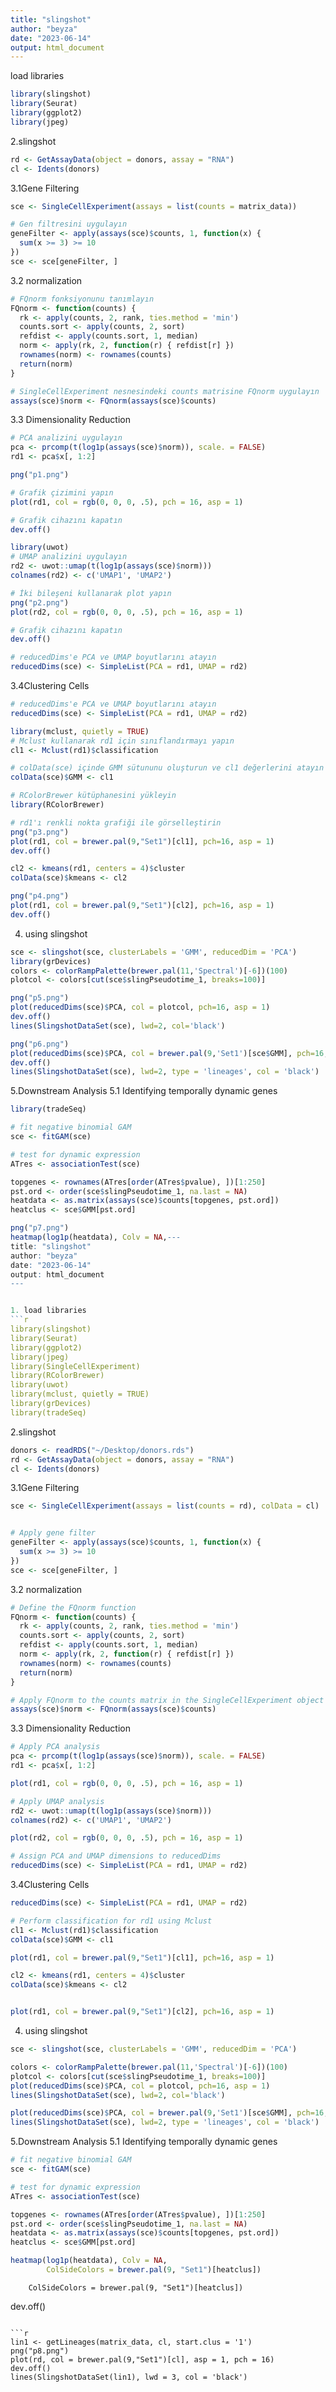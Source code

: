 ```yaml
---
title: "slingshot"
author: "beyza"
date: "2023-06-14"
output: html_document
---
```



load libraries
```r
library(slingshot)
library(Seurat)
library(ggplot2)
library(jpeg)
```


2.slingshot
```r
rd <- GetAssayData(object = donors, assay = "RNA")
cl <- Idents(donors)

```

3.1Gene Filtering
```r
sce <- SingleCellExperiment(assays = list(counts = matrix_data))

# Gen filtresini uygulayın
geneFilter <- apply(assays(sce)$counts, 1, function(x) {
  sum(x >= 3) >= 10
})
sce <- sce[geneFilter, ]
```

3.2 normalization
```r
# FQnorm fonksiyonunu tanımlayın
FQnorm <- function(counts) {
  rk <- apply(counts, 2, rank, ties.method = 'min')
  counts.sort <- apply(counts, 2, sort)
  refdist <- apply(counts.sort, 1, median)
  norm <- apply(rk, 2, function(r) { refdist[r] })
  rownames(norm) <- rownames(counts)
  return(norm)
}

# SingleCellExperiment nesnesindeki counts matrisine FQnorm uygulayın
assays(sce)$norm <- FQnorm(assays(sce)$counts)
```

3.3 Dimensionality Reduction
```r
# PCA analizini uygulayın
pca <- prcomp(t(log1p(assays(sce)$norm)), scale. = FALSE)
rd1 <- pca$x[, 1:2]

png("p1.png")

# Grafik çizimini yapın
plot(rd1, col = rgb(0, 0, 0, .5), pch = 16, asp = 1)

# Grafik cihazını kapatın
dev.off()

```

```r
library(uwot)
# UMAP analizini uygulayın
rd2 <- uwot::umap(t(log1p(assays(sce)$norm)))
colnames(rd2) <- c('UMAP1', 'UMAP2')

# İki bileşeni kullanarak plot yapın
png("p2.png")
plot(rd2, col = rgb(0, 0, 0, .5), pch = 16, asp = 1)

# Grafik cihazını kapatın
dev.off()

# reducedDims'e PCA ve UMAP boyutlarını atayın
reducedDims(sce) <- SimpleList(PCA = rd1, UMAP = rd2)


```


3.4Clustering Cells
```r
# reducedDims'e PCA ve UMAP boyutlarını atayın
reducedDims(sce) <- SimpleList(PCA = rd1, UMAP = rd2)

library(mclust, quietly = TRUE)
# Mclust kullanarak rd1 için sınıflandırmayı yapın
cl1 <- Mclust(rd1)$classification

# colData(sce) içinde GMM sütununu oluşturun ve cl1 değerlerini atayın
colData(sce)$GMM <- cl1

# RColorBrewer kütüphanesini yükleyin
library(RColorBrewer)

# rd1'ı renkli nokta grafiği ile görselleştirin
png("p3.png")
plot(rd1, col = brewer.pal(9,"Set1")[cl1], pch=16, asp = 1)
dev.off()

```

```r
cl2 <- kmeans(rd1, centers = 4)$cluster
colData(sce)$kmeans <- cl2

png("p4.png")
plot(rd1, col = brewer.pal(9,"Set1")[cl2], pch=16, asp = 1)
dev.off()
```


4. using slingshot
```r
sce <- slingshot(sce, clusterLabels = 'GMM', reducedDim = 'PCA')
library(grDevices)
colors <- colorRampPalette(brewer.pal(11,'Spectral')[-6])(100)
plotcol <- colors[cut(sce$slingPseudotime_1, breaks=100)]

png("p5.png")
plot(reducedDims(sce)$PCA, col = plotcol, pch=16, asp = 1)
dev.off()
lines(SlingshotDataSet(sce), lwd=2, col='black')

```
```r
png("p6.png")
plot(reducedDims(sce)$PCA, col = brewer.pal(9,'Set1')[sce$GMM], pch=16, asp = 1)
dev.off()
lines(SlingshotDataSet(sce), lwd=2, type = 'lineages', col = 'black')
```
5.Downstream Analysis
5.1 Identifying temporally dynamic genes
```r
library(tradeSeq)

# fit negative binomial GAM
sce <- fitGAM(sce)

# test for dynamic expression
ATres <- associationTest(sce)

topgenes <- rownames(ATres[order(ATres$pvalue), ])[1:250]
pst.ord <- order(sce$slingPseudotime_1, na.last = NA)
heatdata <- as.matrix(assays(sce)$counts[topgenes, pst.ord])
heatclus <- sce$GMM[pst.ord]

png("p7.png")
heatmap(log1p(heatdata), Colv = NA,---
title: "slingshot"
author: "beyza"
date: "2023-06-14"
output: html_document
---


1. load libraries
```r
library(slingshot)
library(Seurat)
library(ggplot2)
library(jpeg)
library(SingleCellExperiment)
library(RColorBrewer)
library(uwot)
library(mclust, quietly = TRUE)
library(grDevices)
library(tradeSeq)
```



2.slingshot
```r

donors <- readRDS("~/Desktop/donors.rds")
rd <- GetAssayData(object = donors, assay = "RNA")
cl <- Idents(donors)

```

3.1Gene Filtering
```r

sce <- SingleCellExperiment(assays = list(counts = rd), colData = cl)


# Apply gene filter
geneFilter <- apply(assays(sce)$counts, 1, function(x) {
  sum(x >= 3) >= 10
})
sce <- sce[geneFilter, ]
```

3.2 normalization
```r
# Define the FQnorm function
FQnorm <- function(counts) {
  rk <- apply(counts, 2, rank, ties.method = 'min')
  counts.sort <- apply(counts, 2, sort)
  refdist <- apply(counts.sort, 1, median)
  norm <- apply(rk, 2, function(r) { refdist[r] })
  rownames(norm) <- rownames(counts)
  return(norm)
}

# Apply FQnorm to the counts matrix in the SingleCellExperiment object
assays(sce)$norm <- FQnorm(assays(sce)$counts)
```

3.3 Dimensionality Reduction
```r
# Apply PCA analysis
pca <- prcomp(t(log1p(assays(sce)$norm)), scale. = FALSE)
rd1 <- pca$x[, 1:2]

plot(rd1, col = rgb(0, 0, 0, .5), pch = 16, asp = 1)

```

```r
# Apply UMAP analysis
rd2 <- uwot::umap(t(log1p(assays(sce)$norm)))
colnames(rd2) <- c('UMAP1', 'UMAP2')

plot(rd2, col = rgb(0, 0, 0, .5), pch = 16, asp = 1)

# Assign PCA and UMAP dimensions to reducedDims
reducedDims(sce) <- SimpleList(PCA = rd1, UMAP = rd2)

```


3.4Clustering Cells
```r
reducedDims(sce) <- SimpleList(PCA = rd1, UMAP = rd2)

# Perform classification for rd1 using Mclust
cl1 <- Mclust(rd1)$classification
colData(sce)$GMM <- cl1

plot(rd1, col = brewer.pal(9,"Set1")[cl1], pch=16, asp = 1)

```

```r
cl2 <- kmeans(rd1, centers = 4)$cluster
colData(sce)$kmeans <- cl2


plot(rd1, col = brewer.pal(9,"Set1")[cl2], pch=16, asp = 1)
```


4. using slingshot
```r

sce <- slingshot(sce, clusterLabels = 'GMM', reducedDim = 'PCA')

colors <- colorRampPalette(brewer.pal(11,'Spectral')[-6])(100)
plotcol <- colors[cut(sce$slingPseudotime_1, breaks=100)]
plot(reducedDims(sce)$PCA, col = plotcol, pch=16, asp = 1)
lines(SlingshotDataSet(sce), lwd=2, col='black')

```


```r
plot(reducedDims(sce)$PCA, col = brewer.pal(9,'Set1')[sce$GMM], pch=16, asp = 1)
lines(SlingshotDataSet(sce), lwd=2, type = 'lineages', col = 'black')
```
5.Downstream Analysis
5.1 Identifying temporally dynamic genes
```r

# fit negative binomial GAM
sce <- fitGAM(sce)

# test for dynamic expression
ATres <- associationTest(sce)

topgenes <- rownames(ATres[order(ATres$pvalue), ])[1:250]
pst.ord <- order(sce$slingPseudotime_1, na.last = NA)
heatdata <- as.matrix(assays(sce)$counts[topgenes, pst.ord])
heatclus <- sce$GMM[pst.ord]

heatmap(log1p(heatdata), Colv = NA,
        ColSideColors = brewer.pal(9, "Set1")[heatclus])

```






        ColSideColors = brewer.pal(9, "Set1")[heatclus])
dev.off()
```

```r
lin1 <- getLineages(matrix_data, cl, start.clus = '1')
png("p8.png")
plot(rd, col = brewer.pal(9,"Set1")[cl], asp = 1, pch = 16)
dev.off()
lines(SlingshotDataSet(lin1), lwd = 3, col = 'black')
```



